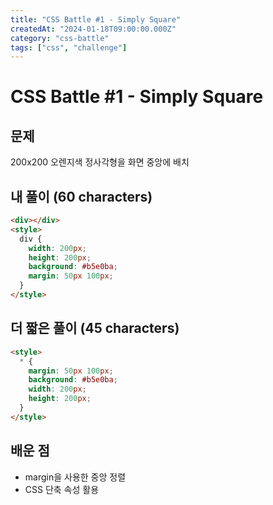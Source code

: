 ```yaml
---
title: "CSS Battle #1 - Simply Square"
createdAt: "2024-01-18T09:00:00.000Z"
category: "css-battle"
tags: ["css", "challenge"]
---
```


# CSS Battle #1 - Simply Square

## 문제

200x200 오렌지색 정사각형을 화면 중앙에 배치

## 내 풀이 (60 characters)

```html
<div></div>
<style>
  div {
    width: 200px;
    height: 200px;
    background: #b5e0ba;
    margin: 50px 100px;
  }
</style>
```

## 더 짧은 풀이 (45 characters)

```html
<style>
  * {
    margin: 50px 100px;
    background: #b5e0ba;
    width: 200px;
    height: 200px;
  }
</style>
```

## 배운 점

- margin을 사용한 중앙 정렬
- CSS 단축 속성 활용
